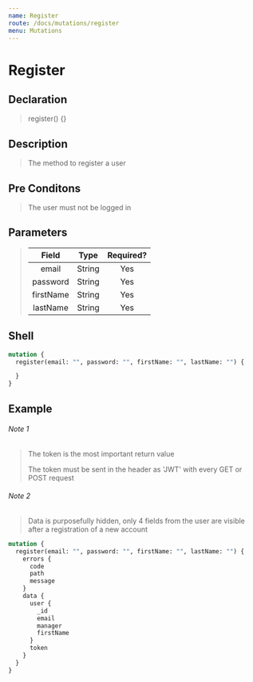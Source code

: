 ```yaml
---
name: Register
route: /docs/mutations/register
menu: Mutations
---
```


# Register

## Declaration

> register() {}

## Description

> The method to register a user

## Pre Conditons

> The user must not be logged in

## Parameters

> | Field | Type  | Required? |
> |:-:|:-:|:-:|
> | email | String | Yes |
> | password | String | Yes |
> | firstName | String | Yes |
> | lastName | String | Yes |

## Shell 

```graphql
mutation {
  register(email: "", password: "", firstName: "", lastName: "") {

  }
}
```

## Example

###### Note 1

> The token is the most important return value
> 
> The token must be sent in the header as 'JWT' with every GET or POST request

###### Note 2

> Data is purposefully hidden, only 4 fields from the user are visible after a registration of a new account

```graphql
mutation {
  register(email: "", password: "", firstName: "", lastName: "") {
    errors {
      code
      path
      message
    }
    data {
      user {
        _id
        email	
        manager
        firstName
      }
      token
    }
  }
}
```